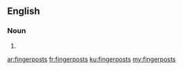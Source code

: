==English==

===Noun===
{{head|en|noun plural form}}

# {{plural of|fingerpost|lang=en}}

[[ar:fingerposts]]
[[fr:fingerposts]]
[[ku:fingerposts]]
[[my:fingerposts]]